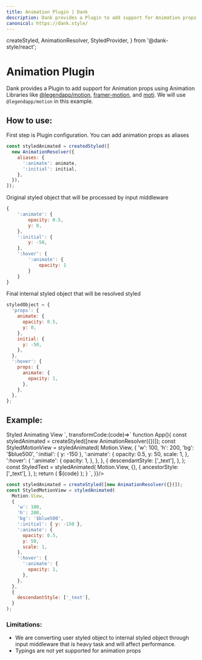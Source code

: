 ```yaml
---
title: Animation Plugin | Dank
description: Dank provides a Plugin to add support for Animation props.
canonical: https://dank.style/
---
```


  createStyled,
  AnimationResolver,
  StyledProvider,
} from '@dank-style/react';

<Meta title="plugins/Animation Plugin" />

# Animation Plugin

Dank provides a Plugin to add support for Animation props using Animation Libraries like [@legendapp/motion](https://legendapp.com/open-source/motion/), [framer-motion](https://www.framer.com/motion/), and [moti](https://moti.fyi/). We will use `@legendapp/motion` in this example.

## How to use:

First step is Plugin configuration. You can add animation props as aliases

```jsx
const styledAnimated = createdStyled([
  new AnimationResolver({
    aliases: {
      ':animate': animate,
      ':initial': initial,
    },
  }),
]);
```

Original styled object that will be processed by input middleware

```jsx
{
	':animate': {
		opacity: 0.5,
		y: 0,
	},
	':initial': {
		y: -50,
	},
	':hover': {
		':animate': {
			opacity: 1
		}
	}
}
```

Final internal styled object that will be resolved styled

```jsx
styledObject = {
  'props': {
    animate: {
      opacity: 0.5,
      y: 0,
    },
    initial: {
      y: -50,
    },
  },
  ':hover': {
    props: {
      animate: {
        opacity: 1,
      },
    },
  },
};
```

## Example:

<AppProvider>
  <CodePreview
    metaData={{
      scope: {
        createStyled,
        AnimationResolver,
        Provider: StyledProvider,
        config,
        Text,
        Motion,
        useEffect,
        useState,
        useRef,
        Motion,
      },
      code:`
<StyledMotionView
  variant="subtle"
  states={{ hover: true }}
  sx={{
    ':initial': { x: -150 },
    ':animate': {
      x: 0,
    },
    ':hover': {
      ':animate': {
        scale: 1.2,
      },
    },
  }}
>
  <StyledText>Styled Animating View</StyledText>
</StyledMotionView>`,
      transformCode:(code)=>`
          function App(){
            const styledAnimated = createStyled([new AnimationResolver({})]);
            const StyledMotionView = styledAnimated(
              Motion.View,
              {
                'w': 100,
                'h': 200,
                'bg': '$blue500',
                ':initial': { y: -150 },
                ':animate': {
                  opacity: 0.5,
                  y: 50,
                  scale: 1,
                },
                ':hover': {
                  ':animate': {
                    opacity: 1,
                  },
                },
              },
              {
                descendantStyle: ['_text'],
              },
            );
            const StyledText = styledAnimated(
              Motion.View,
              {},
              {
                ancestorStyle: ['_text'],
              },
            );
            return (
              <Provider config={config}>
                ${code}
              </Provider>
            );
          }
      `,
    }}/>

</AppProvider>

```jsx
const styledAnimated = createStyled([new AnimationResolver({})]);
const StyledMotionView = styledAnimated(
  Motion.View,
  {
    'w': 100,
    'h': 200,
    'bg': '$blue500',
    ':initial': { y: -150 },
    ':animate': {
      opacity: 0.5,
      y: 50,
      scale: 1,
    },
    ':hover': {
      ':animate': {
        opacity: 1,
      },
    },
  },
  {
    descendantStyle: ['_text'],
  }
);
```

### Limitations:

- We are converting user styled object to internal styled object through input middleware that is heavy task and will affect performance.
- Typings are not yet supported for animation props
